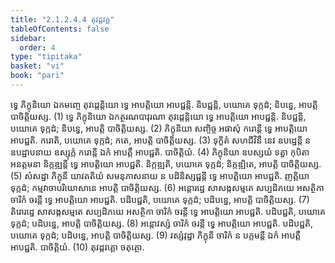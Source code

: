 ```yaml
---
title: "2.1.2.4.4 តុវដ្ដវគ្គ"
tableOfContents: false
sidebar:
  order: 4
type: "tipitaka"
basket: "vi"
book: "pari"
---
```



<DynamicBreadcrumb />

<Division number="234" book="pari">

<Paragraph number="910" book="pari">
ទ្វេ ភិក្ខុនិយោ ឯកមញ្ចេ តុវដ្ដេន្តិយោ ទ្វេ អាបត្តិយោ អាបជ្ជន្តិ. និបជ្ជន្តិ, បយោគេ ទុក្កដំ; និបន្នេ, អាបត្តិ បាចិត្តិយស្ស. (1)
</Paragraph>

<Paragraph number="911" book="pari">
ទ្វេ ភិក្ខុនិយោ ឯកត្ថរណបាវុរណា តុវដ្ដេន្តិយោ ទ្វេ អាបត្តិយោ អាបជ្ជន្តិ. និបជ្ជន្តិ, បយោគេ ទុក្កដំ; និបន្នេ, អាបត្តិ បាចិត្តិយស្ស. (2)
</Paragraph>

<Paragraph number="912" book="pari">
ភិក្ខុនិយា សញ្ចិច្ច អផាសុំ ករោន្តី ទ្វេ អាបត្តិយោ អាបជ្ជតិ. ករោតិ, បយោគេ ទុក្កដំ; កតេ, អាបត្តិ បាចិត្តិយស្ស. (3)
</Paragraph>

<Paragraph number="913" book="pari">
ទុក្ខិតំ សហជីវិនឹ នេវ ឧបដ្ឋេន្តី ន ឧបដ្ឋាបនាយ ឧស្សុក្កំ ករោន្តី ឯកំ អាបត្តឹ អាបជ្ជតិ. បាចិត្តិយំ. (4)
</Paragraph>

<Paragraph number="914" book="pari">
ភិក្ខុនិយា ឧបស្សយំ ទត្វា កុបិតា អនត្តមនា និក្កឌ្ឍន្តី ទ្វេ អាបត្តិយោ អាបជ្ជតិ. និក្កឌ្ឍតិ, បយោគេ ទុក្កដំ; និក្កឌ្ឍិតេ, អាបត្តិ បាចិត្តិយស្ស. (5)
</Paragraph>

<Paragraph number="915" book="pari">
សំសដ្ឋា ភិក្ខុនី យាវតតិយំ សមនុភាសនាយ ន បដិនិស្សជ្ជន្តី ទ្វេ អាបត្តិយោ អាបជ្ជតិ. ញត្តិយា ទុក្កដំ; កម្មវាចាបរិយោសានេ អាបត្តិ បាចិត្តិយស្ស. (6)
</Paragraph>

<Paragraph number="916" book="pari">
អន្តោរដ្ឋេ សាសង្កសម្មតេ សប្បដិភយេ អសត្ថិកា ចារិកំ ចរន្តី ទ្វេ អាបត្តិយោ អាបជ្ជតិ. បដិបជ្ជតិ, បយោគេ ទុក្កដំ; បដិបន្នេ, អាបត្តិ បាចិត្តិយស្ស. (7)
</Paragraph>

<Paragraph number="917" book="pari">
តិរោរដ្ឋេ សាសង្កសម្មតេ សប្បដិភយេ អសត្ថិកា ចារិកំ ចរន្តី ទ្វេ អាបត្តិយោ អាបជ្ជតិ. បដិបជ្ជតិ, បយោគេ ទុក្កដំ; បដិបន្នេ, អាបត្តិ បាចិត្តិយស្ស. (8)
</Paragraph>

<Paragraph number="918" book="pari">
អន្តោវស្សំ ចារិកំ ចរន្តី ទ្វេ អាបត្តិយោ អាបជ្ជតិ. បដិបជ្ជតិ, បយោគេ ទុក្កដំ; បដិបន្នេ, អាបត្តិ បាចិត្តិយស្ស. (9)
</Paragraph>

<Paragraph number="919" book="pari">
វស្សំវុដ្ឋា ភិក្ខុនី ចារិកំ ន បក្កមន្តី ឯកំ អាបត្តឹ អាបជ្ជតិ. បាចិត្តិយំ. (10)

</Paragraph>
</Division>

<Paragraph number="920" type="center" book="pari">
តុវដ្ដវគ្គោ ចតុត្ថោ.
</Paragraph>